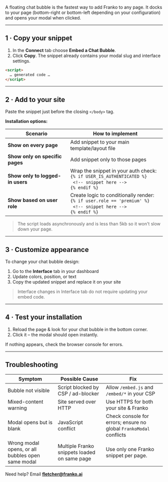 
A floating chat bubble is the fastest way to add Franko to any page. It docks to your page (bottom-right or bottom-left depending on your configuration) and opens your modal when clicked.

---

## 1 · Copy your snippet

1. In the **Connect** tab choose **Embed a Chat Bubble**.
2. Click **Copy**. The snippet already contains your modal slug and interface settings.

```html
<script>
  … generated code …
</script>
```

---

## 2 · Add to your site

Paste the snippet just before the closing `</body>` tag.

**Installation options:**

| Scenario | How to implement |
|----------|------------------|
| **Show on every page** | Add snippet to your main template/layout file |
| **Show only on specific pages** | Add snippet only to those pages |
| **Show only to logged-in users** | Wrap the snippet in your auth check:<br/>`{% if USER_IS_AUTHENTICATED %}`<br/>&nbsp;&nbsp;`<!-- snippet here -->`<br/>`{% endif %}` |
| **Show based on user role** | Create logic to conditionally render:<br/>`{% if user.role == 'premium' %}`<br/>&nbsp;&nbsp;`<!-- snippet here -->`<br/>`{% endif %}` |

> The script loads asynchronously and is less than 5kb so it won't slow down your page.

---

## 3 · Customize appearance

To change your chat bubble design:

1. Go to the **Interface** tab in your dashboard
2. Update colors, position, or text
3. Copy the updated snippet and replace it on your site

> Interface changes in Interface tab do not require updating your embed code.

---

## 4 · Test your installation

1. Reload the page & look for your chat bubble in the bottom corner.
2. Click it – the modal should open instantly.

If nothing appears, check the browser console for errors.

---

## Troubleshooting

| Symptom | Possible Cause | Fix |
|---------|----------------|-----|
| Bubble not visible | Script blocked by CSP / ad-blocker | Allow `/embed.js` and `/embed/*` in your CSP |
| Mixed-content warning | Site served over HTTP | Use HTTPS for both your site & Franko |
| Modal opens but is blank | JavaScript conflict | Check console for errors; ensure no global `FrankoModal` conflicts |
| Wrong modal opens, or all bubbles open same modal | Multiple Franko snippets loaded on same page | Use only one Franko snippet per page. |

Need help? Email **fletcher@franko.ai** 